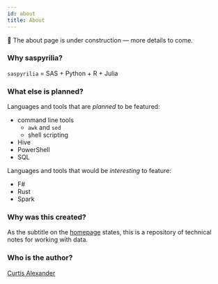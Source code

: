 ```yaml
---
id: about
title: About
---
```


🚧 The about page is under construction &mdash; more details to come.

### Why saspyrilia?
`saspyrilia` = SAS + Python + R + Julia

### What else is planned?
Languages and tools that are *planned* to be featured:
- command line tools
    - `awk` and `sed`
    - shell scripting
- Hive
- PowerShell
- SQL

Languages and tools that would be *interesting* to feature:
- F#
- Rust
- Spark

### Why was this created?
As the subtitle on the [homepage](/) states, this is a repository of technical notes for working with data.

### Who is the author?
[Curtis Alexander](https://github.com/curtisalexander)

